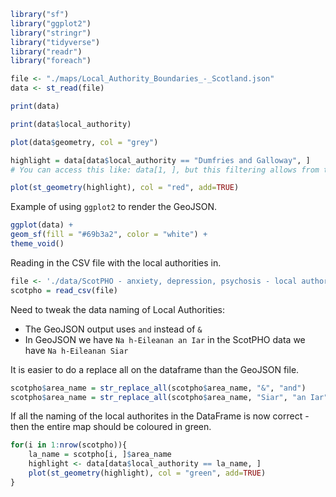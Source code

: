 ```r
library("sf")
library("ggplot2")
library("stringr")
library("tidyverse")
library("readr")
library("foreach")
```

```r
file <- "./maps/Local_Authority_Boundaries_-_Scotland.json"
data <- st_read(file)

print(data)
```

```r
print(data$local_authority)
```

```r
plot(data$geometry, col = "grey")
```

```r
highlight = data[data$local_authority == "Dumfries and Galloway", ] 
# You can access this like: data[1, ], but this filtering allows from the naming.. 

plot(st_geometry(highlight), col = "red", add=TRUE)
```

Example of using `ggplot2` to render the GeoJSON.

```r
ggplot(data) +
geom_sf(fill = "#69b3a2", color = "white") +
theme_void()
```

Reading in the CSV file with the local authorities in.

```r
file <- './data/ScotPHO - anxiety, depression, psychosis - local authorities- all years.csv'
scotpho = read_csv(file)
```

Need to tweak the data naming of Local Authorities:

* The GeoJSON output uses `and` instead of `&`
* In GeoJSON we have `Na h-Eileanan an Iar` in the ScotPHO data we have `Na h-Eileanan Siar`

It is easier to do a replace all on the dataframe than the GeoJSON file.

```r
scotpho$area_name = str_replace_all(scotpho$area_name, "&", "and")
scotpho$area_name = str_replace_all(scotpho$area_name, "Siar", "an Iar")
```

If all the naming of the local authorites in the DataFrame is now correct - then the entire map should be coloured in green.

```r
for(i in 1:nrow(scotpho)){
    la_name = scotpho[i, ]$area_name
    highlight <- data[data$local_authority == la_name, ] 
    plot(st_geometry(highlight), col = "green", add=TRUE)
}
```
